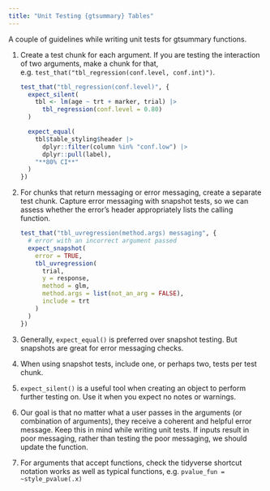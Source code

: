 ```yaml
---
title: "Unit Testing {gtsummary} Tables"
---
```


A couple of guidelines while writing unit tests for gtsummary functions.

1. Create a test chunk for each argument. If you are testing the interaction of two arguments, make a chunk for that, e.g. `test_that("tbl_regression(conf.level, conf.int)")`. 

    ```r
    test_that("tbl_regression(conf.level)", {
      expect_silent(
        tbl <- lm(age ~ trt + marker, trial) |>
          tbl_regression(conf.level = 0.80)
      )
    
      expect_equal(
        tbl$table_styling$header |>
          dplyr::filter(column %in% "conf.low") |>
          dplyr::pull(label),
        "**80% CI**"
      )
    })
    ```

1. For chunks that return messaging or error messaging, create a separate test chunk. Capture error messaging with snapshot tests, so we can assess whether the error's header appropriately lists the calling function.

    ```r
    test_that("tbl_uvregression(method.args) messaging", {
      # error with an incorrect argument passed
      expect_snapshot(
        error = TRUE,
        tbl_uvregression(
          trial,
          y = response,
          method = glm,
          method.args = list(not_an_arg = FALSE),
          include = trt
        )
      )
    })
    ```
  
1. Generally, `expect_equal()` is preferred over snapshot testing. But snapshots are great for error messaging checks.

1. When using snapshot tests, include one, or perhaps two, tests per test chunk.

1. `expect_silent()` is a useful tool when creating an object to perform further testing on. Use it when you expect no notes or warnings.

1. Our goal is that no matter what a user passes in the arguments (or combination of arguments), they receive a coherent and helpful error message. Keep this in mind while writing unit tests. If inputs result in poor messaging, rather than testing the poor messaging, we should update the function.

1. For arguments that accept functions, check the tidyverse shortcut notation works as well as typical functions, e.g. `pvalue_fun = ~style_pvalue(.x)`
